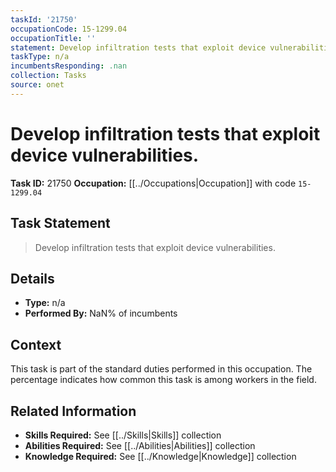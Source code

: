 ```yaml
---
taskId: '21750'
occupationCode: 15-1299.04
occupationTitle: ''
statement: Develop infiltration tests that exploit device vulnerabilities.
taskType: n/a
incumbentsResponding: .nan
collection: Tasks
source: onet
---
```

# Develop infiltration tests that exploit device vulnerabilities.

**Task ID:** 21750
**Occupation:** [[../Occupations|Occupation]] with code `15-1299.04`

## Task Statement

> Develop infiltration tests that exploit device vulnerabilities.

## Details

- **Type:** n/a
- **Performed By:** NaN% of incumbents

## Context

This task is part of the standard duties performed in this occupation. The percentage indicates how common this task is among workers in the field.

## Related Information

- **Skills Required:** See [[../Skills|Skills]] collection
- **Abilities Required:** See [[../Abilities|Abilities]] collection
- **Knowledge Required:** See [[../Knowledge|Knowledge]] collection
